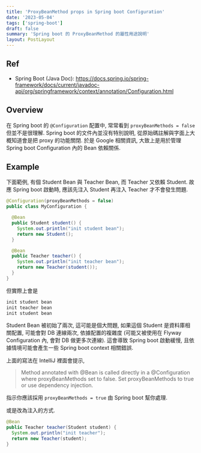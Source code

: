 ```yaml
---
title: 'ProxyBeanMethod props in Spring boot Configuration'
date: '2023-05-04'
tags: ['spring-boot']
draft: false
summary: 'Spring boot 的 ProxyBeanMethod 的屬性用途說明'
layout: PostLayout
---
```


<TOCInline toc={props.toc} asDisclosure />

## Ref

- Spring Boot (Java Doc): https://docs.spring.io/spring-framework/docs/current/javadoc-api/org/springframework/context/annotation/Configuration.html

## Overview

在 Spring boot 的 `@Configuration` 配置中, 常常看到 `proxyBeanMethods = false` 但並不是很理解. Spring boot 的文件內並沒有特別說明,
從原始碼註解與字面上大概知道會是把 proxy 的功能關閉. 於是 Google 相關資訊, 大致上是用於管理 Spring boot Configuration 內的 Bean
依賴關係.

## Example

下面範例, 有個 Student Bean 與 Teacher Bean, 而 Teacher 又依賴 Student. 故應 Spring boot 啟動時, 應該先注入 Student 再注入 Teacher 才不會發生問題.

```java
@Configuration(proxyBeanMethods = false)
public class MyConfiguration {

  @Bean
  public Student student() {
    System.out.println("init student bean");
    return new Student();
  }

  @Bean
  public Teacher teacher() {
    System.out.println("init teacher bean");
    return new Teacher(student());
  }
}
```

但實際上會是

```bash
init student bean
init teacher bean
init student bean
```

Student Bean 被初始了兩次, 這可能是個大問題, 如果這個 Student 是資料庫相關配置, 可能會對 DB 連線兩次, 依據配置的複雜度 (可能又被使用在 Flyway
Configuration 內, 會對 DB 做更多次連線). 這會導致 Spring boot 啟動緩慢, 且依據情境可能會產生一些 Spring boot context 相關錯誤.

上面的寫法在 IntelliJ 裡面會提示,

> Method annotated with @Bean is called directly in a @Configuration where proxyBeanMethods set to false. Set proxyBeanMethods to true or use dependency injection.

指示你應該採用 `proxyBeanMethods = true` 由 Spring boot 幫你處理.

或是改為注入的方式.

```java
@Bean
public Teacher teacher(Student student) {
  System.out.println("init teacher");
  return new Teacher(student);
}
```
